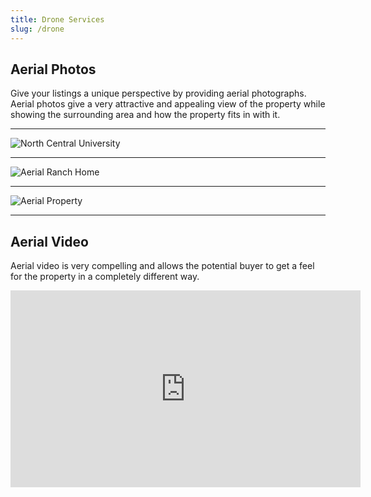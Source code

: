 ```yaml
---
title: Drone Services
slug: /drone
---
```

## Aerial Photos
Give your listings a unique perspective by providing aerial photographs. Aerial photos give a very attractive and appealing view of the property while showing the surrounding area and how the property fits in with it.
- - -
![North Central University](../assets/aerial/DJI_0015.jpg "North Central Univ")
- - -
![Aerial Ranch Home](../assets/aerial/DJI_0007.jpg "Aerial Ranch Home Shot")
- - -
![Aerial Property](../assets/aerial/DJI_0012.jpg "Aerial Property Shot")
- - -
## Aerial Video
Aerial video is very compelling and allows the potential buyer to get a feel for the property in a completely different way.


<iframe width="560" height="315" src="https://www.youtube.com/embed/0mM7WsJ67Bs" title="YouTube video player" frameborder="0" allow="accelerometer; autoplay; clipboard-write; encrypted-media; gyroscope; picture-in-picture" allowfullscreen></iframe>